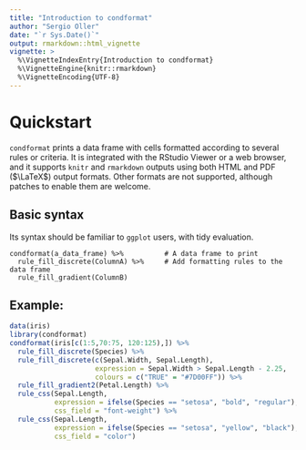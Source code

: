 ```yaml
---
title: "Introduction to condformat"
author: "Sergio Oller"
date: "`r Sys.Date()`"
output: rmarkdown::html_vignette
vignette: >
  %\VignetteIndexEntry{Introduction to condformat}
  %\VignetteEngine{knitr::rmarkdown}
  %\VignetteEncoding{UTF-8}
---
```


# Quickstart

`condformat` prints a data frame with cells formatted according to several
rules or criteria. It is integrated with the RStudio Viewer or a web browser,
and it supports `knitr` and `rmarkdown` outputs using both HTML and PDF
($\LaTeX$) output formats. Other formats are not supported,
although patches to enable them are welcome.

## Basic syntax

Its syntax should be familiar to `ggplot` users, with tidy evaluation.

    condformat(a_data_frame) %>%          # A data frame to print
      rule_fill_discrete(ColumnA) %>%     # Add formatting rules to the data frame
      rule_fill_gradient(ColumnB)

## Example:

```r
data(iris)
library(condformat)
condformat(iris[c(1:5,70:75, 120:125),]) %>%
  rule_fill_discrete(Species) %>%
  rule_fill_discrete(c(Sepal.Width, Sepal.Length),
                     expression = Sepal.Width > Sepal.Length - 2.25,
                     colours = c("TRUE" = "#7D00FF")) %>%
  rule_fill_gradient2(Petal.Length) %>%
  rule_css(Sepal.Length,
           expression = ifelse(Species == "setosa", "bold", "regular"),
           css_field = "font-weight") %>%
  rule_css(Sepal.Length,
           expression = ifelse(Species == "setosa", "yellow", "black"),
           css_field = "color")
```

